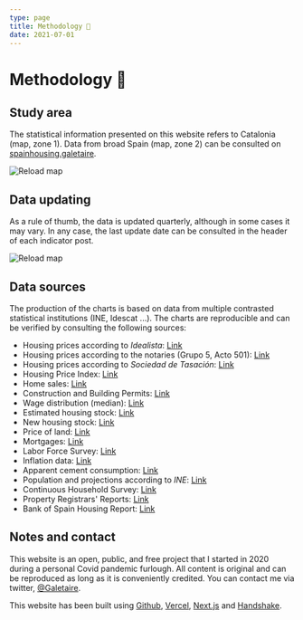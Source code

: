 ```yaml
---
type: page
title: Methodology 📓
date: 2021-07-01
---
```



# Methodology 📓

## Study area

The statistical information presented on this website refers to Catalonia (map, zone 1). Data from broad Spain (map, zone 2) can be consulted on [spainhousing.galetaire](http://spainhousing.galetaire/).

<Image
  src="/images/mapeuropa.png"
  alt="Reload map"
  width={3117}
  height={2383}
  priority
  className="next-image"
/>

## Data updating

As a rule of thumb, the data is updated quarterly, although in some cases it may vary. In any case, the last update date can be consulted in the header of each indicator post.

<Image
  src="/images/actualitzar.png"
  alt="Reload map"
  width={3695}
  height={1251}
  priority
  className="next-image"
/>

## Data sources

The production of the charts is based on data from multiple contrasted statistical institutions (INE, Idescat ...). The charts are reproducible and can be verified by consulting the following sources:

- Housing prices according to _Idealista_: [Link](https://www.idealista.com/sala-de-prensa/informes-precio-vivienda)
- Housing prices according to the notaries (Grupo 5, Acto 501): [Link](http://www.notariado.org/liferay/web/cien/estadisticas-al-completo)
- Housing prices according to _Sociedad de Tasación_: [Link](https://www.st-tasacion.es/informe-de-tendencias-digital/)
- Housing Price Index: [Link](https://www.ine.es/dyngs/INEbase/es/operacion.htm?c=Estadistica_C&cid=1254736152838&menu=resultados&idp=1254735976607#!tabs-1254736152561)
- Home sales: [Link](https://www.ine.es/dyngs/INEbase/es/operacion.htm?c=Estadistica_C&cid=1254736171438&menu=resultados&idp=1254735576757#!tabs-1254736158217)
- Construction and Building Permits: [Link](https://apps.fomento.gob.es/BoletinOnline/?nivel=2&orden=10000000)
- Wage distribution (median): [Link](https://www.ine.es/jaxiT3/Tabla.htm?t=28191)
- Estimated housing stock: [Link](https://apps.fomento.gob.es/BoletinOnline2/?nivel=2&orden=33000000)
- New housing stock: [Link](https://www.mitma.gob.es/informacion-para-el-ciudadano/informacion-estadistica/vivienda-y-actuaciones-urbanas/estadisticas/stock-de-vivienda-nueva/estadisticas-sobre-stock-de-vivienda-nueva)
- Price of land: [Link](https://www.mitma.gob.es/el-ministerio/informacion-estadistica/vivienda-y-actuaciones-urbanas/estadisticas/suelo/estadisticas-de-precios-de-suelo-urbano)
- Mortgages: [Link](https://www.ine.es/dyngs/INEbase/es/operacion.htm?c=Estadistica_C&cid=1254736170236&menu=resultados&idp=1254735576757#!tabs-1254736158259)
- Labor Force Survey: [Link](https://www.ine.es/dyngs/INEbase/es/operacion.htm?c=Estadistica_C&cid=1254736176918&menu=ultiDatos&idp=1254735976595)
- Inflation data: [Link](https://www.inflation.eu/en/inflation-rates/spain/historic-inflation/cpi-inflation-spain.aspx)
- Apparent cement consumption: [Link](https://tematicas.org/sintesis-economica/indicadores-de-produccion-y-demanda-nacional/consumo-aparente-de-cemento/)
- Population and projections according to _INE_: [Link](https://www.ine.es/dyngs/INEbase/en/operacion.htm?c=Estadistica_C&cid=1254736176953&menu=resultados&idp=1254735572981)
- Continuous Household Survey: [Link](https://www.ine.es/dyngs/INEbase/en/operacion.htm?c=Estadistica_C&cid=1254736176952&menu=resultados&idp=1254735572981)
- Property Registrars' Reports: [Link](https://www.registradores.org/actualidad/portal-estadistico-registral/estadisticas-de-propiedad)
- Bank of Spain Housing Report: [Link](https://www.bde.es/f/webbde/SES/Secciones/Publicaciones/PublicacionesSeriadas/DocumentosOcasionales/20/Fich/do2013.pdf)

## Notes and contact

This website is an open, public, and free project that I started in 2020 during a personal Covid pandemic furlough.
All content is original and can be reproduced as long as it is conveniently credited.
You can contact me via twitter, [@Galetaire](https://twitter.com/Galetaire).

This website has been built using [Github](https://github.com/), [Vercel](https://vercel.com), [Next.js](https://nextjs.org/) and [Handshake](https://handshake.org/).
